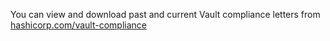 <Highlight>

You can view and download past and current Vault compliance letters from
[hashicorp.com/vault-compliance](https://www.hashicorp.com/vault-compliance)

</Highlight>
